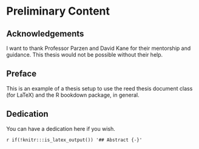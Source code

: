 # Preliminary Content {-}

## Acknowledgements {-}

I want to thank Professor Parzen and David Kane for their mentorship and guidance. This thesis would not be possible without their help. 

## Preface {-}

This is an example of a thesis setup to use the reed thesis document class
(for LaTeX) and the R bookdown package, in general.

## Dedication {-}

You can have a dedication here if you wish. 

`r if(!knitr:::is_latex_output()) '## Abstract {-}'`

